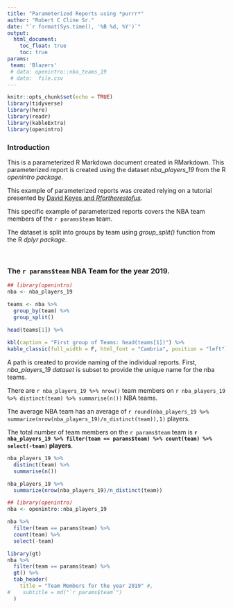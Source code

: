 ```yaml
---
title: "Parameterized Reports using *purrr*"
author: "Robert C Cline Sr."
date: "`r format(Sys.time(), '%B %d, %Y')`"
output:
  html_document:
    toc_float: true
    toc: true
params:
 team: 'Blazers'
 # data: openintro::nba_teams_19  
 # data:  file.csv
---  
```




```r
knitr::opts_chunk$set(echo = TRUE)
library(tidyverse)
library(here)  
library(readr)
library(kableExtra)
library(openintro)
```

### Introduction  
This is a parameterized R Markdown document created in RMarkdown. This parameterized report is created using the dataset *nba_players_19* from the R *openintro package*.   

This example of parameterized reports was created relying on a tutorial presented by [David Keyes and *Rfortherestofus*](https://vimeo.com/468759680).

This specific example of parameterized reports covers the NBA team members of the `r params$team` team.  

The dataset is split into groups by team using *group_split()* function from the R *dplyr package*. 

<br> 

### The `r params$team` NBA Team for the year 2019.    

```r

## library(openintro)
nba <- nba_players_19  

teams <- nba %>% 
  group_by(team) %>% 
  group_split()  

head(teams[1]) %>% 
  
kbl(caption = "First group of Teams: head(teams[1])") %>% 
kable_classic(full_width = F, html_font = "Cambria", position = "left")  

``` 

A path is created to provide naming of the individual reports.  First, *nba_players_19 dataset* is subset to provide the unique name for the nba teams.  

There are `r nba_players_19 %>% nrow()` team members on `r nba_players_19 %>% distinct(team) %>% summarise(n())` NBA teams. 

The average NBA team has an average of `r round(nba_players_19 %>% summarize(nrow(nba_players_19)/n_distinct(team)),1)` players. 

The total number of team members on the `r params$team` team is  **`r nba_players_19 %>% filter(team == params$team) %>% count(team) %>% select(-team)` players**.  


```r
nba_players_19 %>% 
  distinct(team) %>% 
  summarise(n())
```

```r
nba_players_19 %>% 
  summarize(nrow(nba_players_19)/n_distinct(team))
```


```r
## library(openintro)
nba <- openintro::nba_players_19  

nba %>% 
  filter(team == params$team) %>% 
  count(team) %>% 
  select(-team)
```


```r
library(gt)
nba %>% 
  filter(team == params$team) %>% 
  gt() %>% 
  tab_header(
    title = "Team Members for the year 2019" #,
#    subtitle = md("`r params$team`")
  )

```


